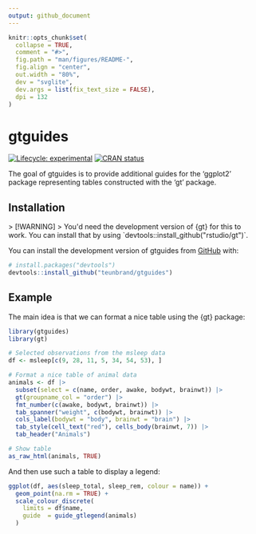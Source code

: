 ```yaml
---
output: github_document
---
```


<!-- README.md is generated from README.Rmd. Please edit that file -->

```r
knitr::opts_chunk$set(
  collapse = TRUE,
  comment = "#>",
  fig.path = "man/figures/README-",
  fig.align = "center",
  out.width = "80%",
  dev = "svglite",
  dev.args = list(fix_text_size = FALSE),
  dpi = 132
)
```

# gtguides

<!-- badges: start -->
[![Lifecycle: experimental](https://img.shields.io/badge/lifecycle-experimental-orange.svg)](https://lifecycle.r-lib.org/articles/stages.html#experimental)
[![CRAN status](https://www.r-pkg.org/badges/version/gtguides)](https://CRAN.R-project.org/package=gtguides)
<!-- badges: end -->

The goal of gtguides is to provide additional guides for the 'ggplot2' package representing tables constructed with the 'gt' package.

## Installation


```{=html}
> [!WARNING]
> You'd need the development version of {gt} for this to work. You can install that by using `devtools::install_github("rstudio/gt")`.
```

You can install the development version of gtguides from [GitHub](https://github.com/) with:

``` r
# install.packages("devtools")
devtools::install_github("teunbrand/gtguides")
```

## Example

The main idea is that we can format a nice table using the {gt} package:

```r
library(gtguides)
library(gt)

# Selected observations from the msleep data
df <- msleep[c(9, 28, 11, 5, 34, 54, 53), ]

# Format a nice table of animal data
animals <- df |>
  subset(select = c(name, order, awake, bodywt, brainwt)) |>
  gt(groupname_col = "order") |>
  fmt_number(c(awake, bodywt, brainwt)) |>
  tab_spanner("weight", c(bodywt, brainwt)) |>
  cols_label(bodywt = "body", brainwt = "brain") |>
  tab_style(cell_text("red"), cells_body(brainwt, 7)) |>
  tab_header("Animals")

# Show table
as_raw_html(animals, TRUE)
```

And then use such a table to display a legend:

```r
ggplot(df, aes(sleep_total, sleep_rem, colour = name)) +
  geom_point(na.rm = TRUE) +
  scale_colour_discrete(
    limits = df$name,
    guide  = guide_gtlegend(animals)
  )
```

